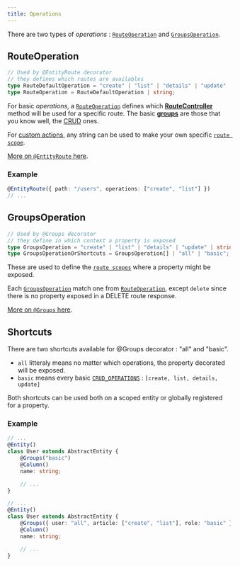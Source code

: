 ```yaml
---
title: Operations
---
```


There are two types of _operations_ : [`RouteOperation`](/definitions#routeoperation) and
[`GroupsOperation`](/definitions#groupsoperation).

## RouteOperation

```typescript
// Used by @EntityRoute decorator
// they defines which routes are availables
type RouteDefaultOperation = "create" | "list" | "details" | "update" | "delete";
type RouteOperation = RouteDefaultOperation | string;
```

For basic _operations_, a [`RouteOperation`](/definitions#routeoperation) defines which
[**RouteController**](/definitions/classes/routecontroller) method will be used for a specific route. The basic
[**groups**](/entity-routes/groups/) are those that you know well, the [CRUD](/definitions#groupsoperation) ones.

For [custom actions](/docref), any string can be used to make your own specific
[`route scope`](/entity-routes/route-scope).

[More on `@EntityRoute` here](/entity-routes/entity-router).

### Example

```ts
@EntityRoute({ path: "/users", operations: ["create", "list"] })
// ...
```

## GroupsOperation

```typescript
// Used by @Groups decorator
// they define in which context a property is exposed
type GroupsOperation = "create" | "list" | "details" | "update" | string;
type GroupsOperationOrShortcuts = GroupsOperation[] | "all" | "basic";
```

These are used to define the [`route scopes`](/entity-routes/route-scope/) where a property might be exposed.

<Info>

Each [`GroupsOperation`](/definitions#groupsoperation) match one from [`RouteOperation`](/definitions#routeoperation),
except `delete` since there is no property exposed in a DELETE route response.

</Info>

[More on `@Groups` here](/entity-routes/entity-router).

## Shortcuts

There are two shortcuts available for @Groups decorator : "all" and "basic".

-   `all` litteraly means no matter which operations, the property decorated will be exposed.
-   `basic` means every basic [`CRUD_OPERATIONS`](/definitions#const-crud_operations) :
    `[create, list, details, update]`

Both shortcuts can be used both on a scoped entity or globally registered for a property.

### Example

```ts bottomLeft="Global"
// ...
@Entity()
class User extends AbstractEntity {
    @Groups("basic")
    @Column()
    name: string;

    // ...
}
```

```ts bottomLeft="Scoped"
// ...
@Entity()
class User extends AbstractEntity {
    @Groups({ user: "all", article: ["create", "list"], role: "basic" })
    @Column()
    name: string;

    // ...
}
```
